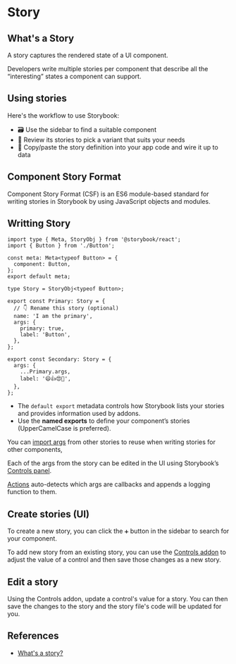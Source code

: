 # Story

## What's a Story

A story captures the rendered state of a UI component.

Developers write multiple stories per component that describe all the “interesting” states a component can support.


## Using stories

Here's the workflow to use Storybook:

- 🗃 Use the sidebar to find a suitable component
- 👀 Review its stories to pick a variant that suits your needs
- 📝 Copy/paste the story definition into your app code and wire it up to data


## Component Story Format

Component Story Format (CSF) is an ES6 module-based standard for writing stories in Storybook by using JavaScript objects and modules.


## Writting Story

```tsx title="Button.stories.ts|tsx"
import type { Meta, StoryObj } from '@storybook/react';
import { Button } from './Button';

const meta: Meta<typeof Button> = {
  component: Button,
};
export default meta;

type Story = StoryObj<typeof Button>;

export const Primary: Story = {
  // 👇 Rename this story (optional)
  name: 'I am the primary',
  args: {
    primary: true,
    label: 'Button',
  },
};

export const Secondary: Story = {
  args: {
    ...Primary.args,
    label: '😄👍😍💯',
  },
};
```
- The `default export` metadata controls how Storybook lists your stories and provides information used by addons.
- Use the **named exports** to define your component’s stories (UpperCamelCase is preferred).

You can [import args](https://storybook.js.org/docs/writing-stories#:~:text=you%20can%20import%20args%20to%20reuse%20when%20writing%20stories%20for%20other%20components) from other stories to reuse when writing stories for other components,

Each of the args from the story can be edited in the UI using Storybook’s [Controls panel](https://storybook.js.org/docs/essentials/controls).

[Actions](https://storybook.js.org/docs/essentials/actions) auto-detects which args are callbacks and appends a logging function to them.


## Create stories (UI)

To create a new story, you can click the `➕` button in the sidebar to search for your component.

To add new story from an existing story, you can use the [Controls addon](https://storybook.js.org/docs/essentials/controls) to adjust the value of a control and then save those changes as a new story.


## Edit a story

Using the Controls addon, update a control's value for a story. You can then save the changes to the story and the story file's code will be updated for you.


## References

- [What's a story?](https://storybook.js.org/docs/get-started/whats-a-story)